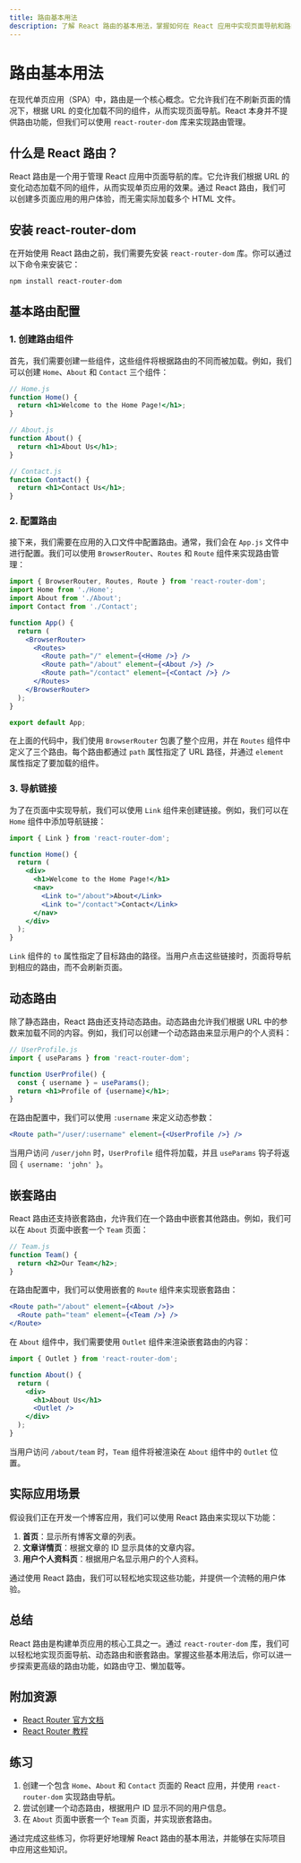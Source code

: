 ```yaml
---
title: 路由基本用法
description: 了解 React 路由的基本用法，掌握如何在 React 应用中实现页面导航和路由管理。
---
```


# 路由基本用法

在现代单页应用（SPA）中，路由是一个核心概念。它允许我们在不刷新页面的情况下，根据 URL 的变化加载不同的组件，从而实现页面导航。React 本身并不提供路由功能，但我们可以使用 `react-router-dom` 库来实现路由管理。

## 什么是 React 路由？

React 路由是一个用于管理 React 应用中页面导航的库。它允许我们根据 URL 的变化动态加载不同的组件，从而实现单页应用的效果。通过 React 路由，我们可以创建多页面应用的用户体验，而无需实际加载多个 HTML 文件。

## 安装 react-router-dom

在开始使用 React 路由之前，我们需要先安装 `react-router-dom` 库。你可以通过以下命令来安装它：

```bash
npm install react-router-dom
```

## 基本路由配置

### 1. 创建路由组件

首先，我们需要创建一些组件，这些组件将根据路由的不同而被加载。例如，我们可以创建 `Home`、`About` 和 `Contact` 三个组件：

```jsx
// Home.js
function Home() {
  return <h1>Welcome to the Home Page!</h1>;
}

// About.js
function About() {
  return <h1>About Us</h1>;
}

// Contact.js
function Contact() {
  return <h1>Contact Us</h1>;
}
```

### 2. 配置路由

接下来，我们需要在应用的入口文件中配置路由。通常，我们会在 `App.js` 文件中进行配置。我们可以使用 `BrowserRouter`、`Routes` 和 `Route` 组件来实现路由管理：

```jsx
import { BrowserRouter, Routes, Route } from 'react-router-dom';
import Home from './Home';
import About from './About';
import Contact from './Contact';

function App() {
  return (
    <BrowserRouter>
      <Routes>
        <Route path="/" element={<Home />} />
        <Route path="/about" element={<About />} />
        <Route path="/contact" element={<Contact />} />
      </Routes>
    </BrowserRouter>
  );
}

export default App;
```

在上面的代码中，我们使用 `BrowserRouter` 包裹了整个应用，并在 `Routes` 组件中定义了三个路由。每个路由都通过 `path` 属性指定了 URL 路径，并通过 `element` 属性指定了要加载的组件。

### 3. 导航链接

为了在页面中实现导航，我们可以使用 `Link` 组件来创建链接。例如，我们可以在 `Home` 组件中添加导航链接：

```jsx
import { Link } from 'react-router-dom';

function Home() {
  return (
    <div>
      <h1>Welcome to the Home Page!</h1>
      <nav>
        <Link to="/about">About</Link>
        <Link to="/contact">Contact</Link>
      </nav>
    </div>
  );
}
```

`Link` 组件的 `to` 属性指定了目标路由的路径。当用户点击这些链接时，页面将导航到相应的路由，而不会刷新页面。

## 动态路由

除了静态路由，React 路由还支持动态路由。动态路由允许我们根据 URL 中的参数来加载不同的内容。例如，我们可以创建一个动态路由来显示用户的个人资料：

```jsx
// UserProfile.js
import { useParams } from 'react-router-dom';

function UserProfile() {
  const { username } = useParams();
  return <h1>Profile of {username}</h1>;
}
```

在路由配置中，我们可以使用 `:username` 来定义动态参数：

```jsx
<Route path="/user/:username" element={<UserProfile />} />
```

当用户访问 `/user/john` 时，`UserProfile` 组件将加载，并且 `useParams` 钩子将返回 `{ username: 'john' }`。

## 嵌套路由

React 路由还支持嵌套路由，允许我们在一个路由中嵌套其他路由。例如，我们可以在 `About` 页面中嵌套一个 `Team` 页面：

```jsx
// Team.js
function Team() {
  return <h2>Our Team</h2>;
}
```

在路由配置中，我们可以使用嵌套的 `Route` 组件来实现嵌套路由：

```jsx
<Route path="/about" element={<About />}>
  <Route path="team" element={<Team />} />
</Route>
```

在 `About` 组件中，我们需要使用 `Outlet` 组件来渲染嵌套路由的内容：

```jsx
import { Outlet } from 'react-router-dom';

function About() {
  return (
    <div>
      <h1>About Us</h1>
      <Outlet />
    </div>
  );
}
```

当用户访问 `/about/team` 时，`Team` 组件将被渲染在 `About` 组件中的 `Outlet` 位置。

## 实际应用场景

假设我们正在开发一个博客应用，我们可以使用 React 路由来实现以下功能：

1. **首页**：显示所有博客文章的列表。
2. **文章详情页**：根据文章的 ID 显示具体的文章内容。
3. **用户个人资料页**：根据用户名显示用户的个人资料。

通过使用 React 路由，我们可以轻松地实现这些功能，并提供一个流畅的用户体验。

## 总结

React 路由是构建单页应用的核心工具之一。通过 `react-router-dom` 库，我们可以轻松地实现页面导航、动态路由和嵌套路由。掌握这些基本用法后，你可以进一步探索更高级的路由功能，如路由守卫、懒加载等。

## 附加资源

- [React Router 官方文档](https://reactrouter.com/)
- [React Router 教程](https://reactrouter.com/en/main/start/tutorial)

## 练习

1. 创建一个包含 `Home`、`About` 和 `Contact` 页面的 React 应用，并使用 `react-router-dom` 实现路由导航。
2. 尝试创建一个动态路由，根据用户 ID 显示不同的用户信息。
3. 在 `About` 页面中嵌套一个 `Team` 页面，并实现嵌套路由。

通过完成这些练习，你将更好地理解 React 路由的基本用法，并能够在实际项目中应用这些知识。